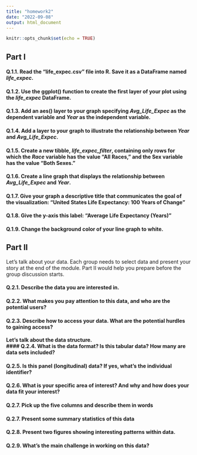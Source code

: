 ```yaml
---
title: "homework2"
date: "2022-09-08"
output: html_document
---
```


```r
knitr::opts_chunk$set(echo = TRUE)
```

## Part I

#### Q.1.1. Read the "life_expec.csv" file into R. Save it as a DataFrame named <em>life_expec</em>.

#### Q.1.2. Use the ggplot() function to create the first layer of your plot using the <em>life_expec</em> DataFrame.

#### Q.1.3. Add an aes() layer to your graph specifying <em>Avg_Life_Expec</em> as the dependent variable and <em>Year</em> as the independent variable.

#### Q.1.4. Add a layer to your graph to illustrate the relationship between <em>Year</em> and <em>Avg_Life_Expec</em>.

#### Q.1.5. Create a new tibble, <em>life_expec_filter</em>, containing only rows for which the <em>Race</em> variable has the value "All Races," and the Sex variable has the value "Both Sexes."

#### Q.1.6. Create a line graph that displays the relationship between <em>Avg_Life_Expec</em> and <em>Year</em>.

#### Q.1.7. Give your graph a descriptive title that communicates the goal of the visualization: "United States Life Expectancy: 100 Years of Change"

#### Q.1.8. Give the y-axis this label: "Average Life Expectancy (Years)"

#### Q.1.9. Change the background color of your line graph to white.

## Part II
Let's talk about your data. Each group needs to select data and present your story at the end of the module. Part II would help you prepare before the group discussion starts. 

#### Q.2.1. Describe the data you are interested in.

#### Q.2.2. What makes you pay attention to this data, and who are the potential users?

#### Q.2.3. Describe how to access your data. What are the potential hurdles to gaining access?

<b>Let's talk about the data structure. <br>
#### Q.2.4. What is the data format? Is this tabular data? How many are data sets included?

#### Q.2.5. Is this panel (longitudinal) data? If yes, what's the individual identifier?

#### Q.2.6. What is your specific area of interest? And why and how does your data fit your interest?

#### Q.2.7. Pick up the five columns and describe them in words

#### Q.2.7. Present some summary statistics of this data

#### Q.2.8. Present two figures showing interesting patterns within data.

#### Q.2.9. What's the main challenge in working on this data?